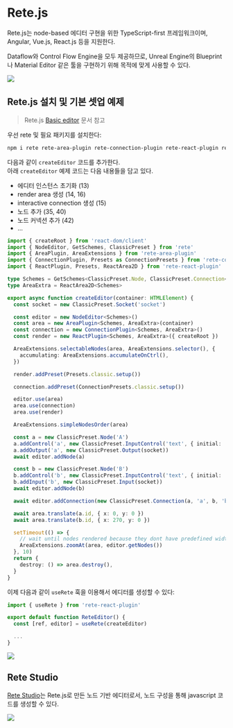 # Rete.js

Rete.js는 node-based 에디터 구현을 위한 TypeScript-first 프레임워크이며, Angular, Vue.js, React.js 등을 지원한다.

Dataflow와 Control Flow Engine을 모두 제공하므로, Unreal Engine의 Blueprint나 Material Editor 같은 툴을 구현하기 위해 목적에 맞게 사용할 수 있다.

![](/image/rete/rete.png)

## Rete.js 설치 및 기본 셋업 예제

> Rete.js [Basic editor](https://retejs.org/docs/guides/basic) 문서 참고

우선 rete 및 필요 패키지를 설치한다:

```bash
npm i rete rete-area-plugin rete-connection-plugin rete-react-plugin rete-render-utils react@18 react-dom@18
```

다음과 같이 `createEditor` 코드를 추가한다.\
아래 `createEditor` 예제 코드는 다음 내용들을 담고 있다.

- 에디터 인스턴스 초기화 (13)
- render area 생성 (14, 16)
- interactive connection 생성 (15)
- 노드 추가 (35, 40)
- 노드 커넥션 추가 (42)
- ...

```ts showLineNumbers {13,14,16,15,35,40,42} "createEditor"
import { createRoot } from 'react-dom/client'
import { NodeEditor, GetSchemes, ClassicPreset } from 'rete'
import { AreaPlugin, AreaExtensions } from 'rete-area-plugin'
import { ConnectionPlugin, Presets as ConnectionPresets } from 'rete-connection-plugin'
import { ReactPlugin, Presets, ReactArea2D } from 'rete-react-plugin'

type Schemes = GetSchemes<ClassicPreset.Node, ClassicPreset.Connection<ClassicPreset.Node, ClassicPreset.Node>>
type AreaExtra = ReactArea2D<Schemes>

export async function createEditor(container: HTMLElement) {
  const socket = new ClassicPreset.Socket('socket')

  const editor = new NodeEditor<Schemes>()
  const area = new AreaPlugin<Schemes, AreaExtra>(container)
  const connection = new ConnectionPlugin<Schemes, AreaExtra>()
  const render = new ReactPlugin<Schemes, AreaExtra>({ createRoot })

  AreaExtensions.selectableNodes(area, AreaExtensions.selector(), {
    accumulating: AreaExtensions.accumulateOnCtrl(),
  })

  render.addPreset(Presets.classic.setup())

  connection.addPreset(ConnectionPresets.classic.setup())

  editor.use(area)
  area.use(connection)
  area.use(render)

  AreaExtensions.simpleNodesOrder(area)

  const a = new ClassicPreset.Node('A')
  a.addControl('a', new ClassicPreset.InputControl('text', { initial: 'a' }))
  a.addOutput('a', new ClassicPreset.Output(socket))
  await editor.addNode(a)

  const b = new ClassicPreset.Node('B')
  b.addControl('b', new ClassicPreset.InputControl('text', { initial: 'b' }))
  b.addInput('b', new ClassicPreset.Input(socket))
  await editor.addNode(b)

  await editor.addConnection(new ClassicPreset.Connection(a, 'a', b, 'b'))

  await area.translate(a.id, { x: 0, y: 0 })
  await area.translate(b.id, { x: 270, y: 0 })

  setTimeout(() => {
    // wait until nodes rendered because they dont have predefined width and height
    AreaExtensions.zoomAt(area, editor.getNodes())
  }, 10)
  return {
    destroy: () => area.destroy(),
  }
}
```

이제 다음과 같이 `useRete` 훅을 이용해서 에디터를 생성할 수 있다:

```ts showLineNumbers {4}
import { useRete } from 'rete-react-plugin'

export default function ReteEditor() {
  const [ref, editor] = useRete(createEditor)

  ...
}
```

![](/image/rete/rete2.png)

## Rete Studio

[Rete Studio](https://studio.retejs.org/playground?language=javascript)는 Rete.js로 만든 노드 기반 에디터로서, 노드 구성을 통해 javascript 코드를 생성할 수 있다.

![](/image/rete/rete-studio.png)
